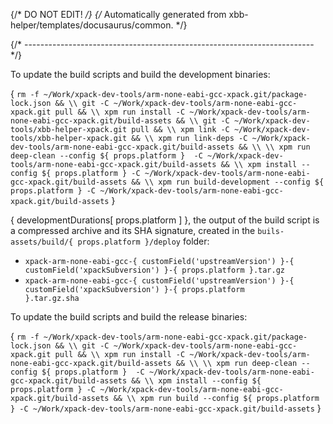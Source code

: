{/* DO NOT EDIT! */}
{/* Automatically generated from xbb-helper/templates/docusaurus/common. */}




{/* ------------------------------------------------------------------------ */}

To update the build scripts and build the development binaries:

<CodeBlock language="sh"> {
`rm -f ~/Work/xpack-dev-tools/arm-none-eabi-gcc-xpack.git/package-lock.json && \\
git -C ~/Work/xpack-dev-tools/arm-none-eabi-gcc-xpack.git pull && \\
xpm run install -C ~/Work/xpack-dev-tools/arm-none-eabi-gcc-xpack.git/build-assets && \\
git -C ~/Work/xpack-dev-tools/xbb-helper-xpack.git pull && \\
xpm link -C ~/Work/xpack-dev-tools/xbb-helper-xpack.git && \\
xpm run link-deps -C ~/Work/xpack-dev-tools/arm-none-eabi-gcc-xpack.git/build-assets && \\
\\
xpm run deep-clean --config ${ props.platform }  -C ~/Work/xpack-dev-tools/arm-none-eabi-gcc-xpack.git/build-assets && \\
xpm install --config ${ props.platform } -C ~/Work/xpack-dev-tools/arm-none-eabi-gcc-xpack.git/build-assets && \\
xpm run build-development --config ${ props.platform } -C ~/Work/xpack-dev-tools/arm-none-eabi-gcc-xpack.git/build-assets`
} </CodeBlock>

{ developmentDurations[ props.platform ] }, the output of the build script is a compressed
archive and its SHA signature, created in
the <code>buils-assets/build/{ props.platform }/deploy</code> folder:

* <code>xpack-arm-none-eabi-gcc-{ customField('upstreamVersion') }-{ customField('xpackSubversion') }-{ props.platform }.tar.gz</code>
* <code>xpack-arm-none-eabi-gcc-{ customField('upstreamVersion') }-{ customField('xpackSubversion') }-{ props.platform }.tar.gz.sha</code>

To update the build scripts and build the release binaries:

<CodeBlock language="sh"> {
`rm -f ~/Work/xpack-dev-tools/arm-none-eabi-gcc-xpack.git/package-lock.json && \\
git -C ~/Work/xpack-dev-tools/arm-none-eabi-gcc-xpack.git pull && \\
xpm run install -C ~/Work/xpack-dev-tools/arm-none-eabi-gcc-xpack.git/build-assets && \\
\\
xpm run deep-clean --config ${ props.platform }  -C ~/Work/xpack-dev-tools/arm-none-eabi-gcc-xpack.git/build-assets && \\
xpm install --config ${ props.platform } -C ~/Work/xpack-dev-tools/arm-none-eabi-gcc-xpack.git/build-assets && \\
xpm run build --config ${ props.platform } -C ~/Work/xpack-dev-tools/arm-none-eabi-gcc-xpack.git/build-assets`
} </CodeBlock>
